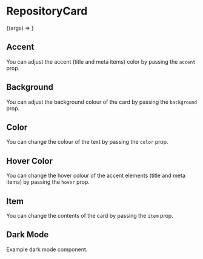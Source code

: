 

<Meta title="RepositoryCard" component={RepositoryCard} />

# RepositoryCard

<Preview>
  <Story
    name="Basic"
    args={{
      item: {
        name: 'stegappasaurus',
        description:
          'An mobile app, created using React Native. Uses steganography to hide messages in images.',
        link: '/project/stegappasaurus',
        stars: 4,
        url: 'https://gitlab.com/hmajid2301/stegappasaurus',
      },
    }}
  >
    {(args) => <RepositoryCard {...args} />}
  </Story>
</Preview>

<Props story="Basic" />

## Accent

You can adjust the accent (title and meta items) color by passing the `accent` prop.

<Preview>
  <Story name="Accent Colour">
    <RepositoryCard
      accent="gray-500"
      item={{
        name: 'stegappasaurus',
        description:
          'An mobile app, created using React Native. Uses steganography to hide messages in images.',
        link: '/project/stegappasaurus',
        stars: 4,
        url: 'https://gitlab.com/hmajid2301/stegappasaurus',
      }}
    />
  </Story>
</Preview>

## Background

You can adjust the background colour of the card by passing the `background` prop.

<Preview>
  <Story name="Background">
    <RepositoryCard
      background="gray-100"
      item={{
        name: 'stegappasaurus',
        description:
          'An mobile app, created using React Native. Uses steganography to hide messages in images.',
        link: '/project/stegappasaurus',
        stars: 4,
        url: 'https://gitlab.com/hmajid2301/stegappasaurus',
      }}
    />
  </Story>
</Preview>

## Color

You can change the colour of the text by passing the `color` prop.

<Preview>
  <Story name="Color">
    <RepositoryCard
      color="gray-500"
      item={{
        name: 'stegappasaurus',
        description:
          'An mobile app, created using React Native. Uses steganography to hide messages in images.',
        link: '/project/stegappasaurus',
        stars: 4,
        url: 'https://gitlab.com/hmajid2301/stegappasaurus',
      }}
    />
  </Story>
</Preview>

## Hover Color

You can change the hover colour of the accent elements (title and meta items) by passing the `hover` prop.

<Preview>
  <Story name="Hover Color">
    <RepositoryCard
      hover="purple-500"
      item={{
        name: 'stegappasaurus',
        description:
          'An mobile app, created using React Native. Uses steganography to hide messages in images.',
        link: '/project/stegappasaurus',
        stars: 4,
        url: 'https://gitlab.com/hmajid2301/stegappasaurus',
      }}
    />
  </Story>
</Preview>

## Item

You can change the contents of the card by passing the `item` prop.

<Preview>
  <Story name="Item">
    <RepositoryCard
      item={{
        name: 'composerisation',
        description: 'Converts commands between docker run and docker compose.',
        link: '/project/composerisation',
        stars: 1,
        url: 'https://gitlab.com/hmajid2301/composerisation',
      }}
    />
  </Story>
</Preview>

## Dark Mode

Example dark mode component.

<Preview>
  <Story name="Dark Mode">
    <RepositoryCard
      accent="gray-200"
      background={theme.dark.background}
      color={theme.dark.text}
      item={{
        name: 'composerisation',
        description: 'Converts commands between docker run and docker compose.',
        link: '/project/composerisation',
        stars: 1,
        url: 'https://gitlab.com/hmajid2301/composerisation',
      }}
    />
  </Story>
</Preview>
